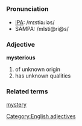 [[Category:English adjectives]]
=={{en}}==

===Pronunciation===
*[[IPA]]: /mɪstiəɹiəs/
*SAMPA: /mIsti@ri@s/

===Adjective===
'''mysterious'''
# of unknown origin
# has unknown qualities

===Related terms===
[[mystery]]